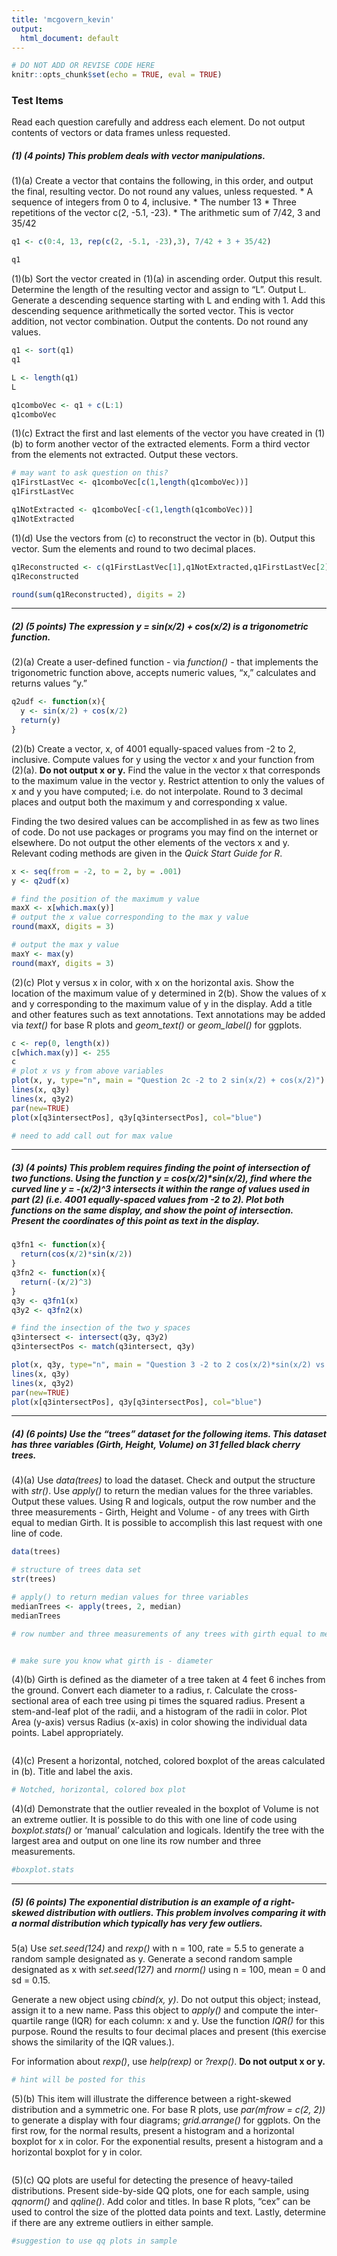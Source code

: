 ```yaml
---
title: 'mcgovern_kevin'
output:
  html_document: default
---
```


```r
# DO NOT ADD OR REVISE CODE HERE
knitr::opts_chunk$set(echo = TRUE, eval = TRUE)

```


### Test Items

Read each question carefully and address each element.  Do not output contents of vectors or data frames unless requested.

##### (1) (4 points) This problem deals with vector manipulations.

(1)(a)  Create a vector that contains the following, in this order, and output the final, resulting vector.  Do not round any values, unless requested.
* A sequence of integers from 0 to 4, inclusive.
* The number 13
* Three repetitions of the vector c(2, -5.1, -23).
* The arithmetic sum of 7/42, 3 and 35/42

```r
q1 <- c(0:4, 13, rep(c(2, -5.1, -23),3), 7/42 + 3 + 35/42)

q1
```

(1)(b)  Sort the vector created in (1)(a) in ascending order.  Output this result. Determine the length of the resulting vector and assign to "L". Output L. Generate a descending sequence starting with L and ending with 1. Add this descending sequence arithmetically the sorted vector. This is vector addition, not vector combination. Output the contents. Do not round any values.

```r
q1 <- sort(q1)
q1

L <- length(q1)
L

q1comboVec <- q1 + c(L:1)
q1comboVec

```

(1)(c) Extract the first and last elements of the vector you have created in (1)(b) to form another vector of the extracted elements. Form a third vector from the elements not extracted. Output these vectors.

```r
# may want to ask question on this?
q1FirstLastVec <- q1comboVec[c(1,length(q1comboVec))]
q1FirstLastVec

q1NotExtracted <- q1comboVec[-c(1,length(q1comboVec))]
q1NotExtracted
```

(1)(d) Use the vectors from (c) to reconstruct the vector in (b). Output this vector. Sum the elements and round to two decimal places.

```r
q1Reconstructed <- c(q1FirstLastVec[1],q1NotExtracted,q1FirstLastVec[2])
q1Reconstructed

round(sum(q1Reconstructed), digits = 2)

```

-----

##### (2) (5 points) The expression y = sin(x/2) + cos(x/2) is a trigonometric function.

(2)(a) Create a user-defined function - via *function()* - that implements the trigonometric function above, accepts numeric values, "x," calculates and returns values "y."

```r
q2udf <- function(x){
  y <- sin(x/2) + cos(x/2)
  return(y)
}

```

(2)(b) Create a vector, x, of 4001 equally-spaced values from -2 to 2, inclusive. Compute values for y using the vector x and your function from (2)(a).  **Do not output x or y.**  Find the value in the vector x that corresponds to the maximum value in the vector y. Restrict attention to only the values of x and y you have computed; i.e. do not interpolate. Round to 3 decimal places and output both the maximum y and corresponding x value.

Finding the two desired values can be accomplished in as few as two lines of code.  Do not use packages or programs you may find on the internet or elsewhere. Do not output the other elements of the vectors x and y. Relevant coding methods are given in the *Quick Start Guide for R*.

```r
x <- seq(from = -2, to = 2, by = .001)
y <- q2udf(x)

# find the position of the maximum y value
maxX <- x[which.max(y)]
# output the x value corresponding to the max y value
round(maxX, digits = 3)

# output the max y value
maxY <- max(y)
round(maxY, digits = 3)

```

(2)(c) Plot y versus x in color, with x on the horizontal axis. Show the location of the maximum value of y determined in 2(b).  Show the values of x and y corresponding to the maximum value of y in the display. Add a title and other features such as text annotations. Text annotations may be added via *text()* for base R plots and *geom_text()* or *geom_label()* for ggplots.

```r
c <- rep(0, length(x))
c[which.max(y)] <- 255
c
# plot x vs y from above variables
plot(x, y, type="n", main = "Question 2c -2 to 2 sin(x/2) + cos(x/2)")
lines(x, q3y)
lines(x, q3y2)
par(new=TRUE)
plot(x[q3intersectPos], q3y[q3intersectPos], col="blue")

# need to add call out for max value

```

-----

##### (3) (4 points) This problem requires finding the point of intersection of two functions.  Using the function y = cos(x/2)\*sin(x/2), find where the curved line y = -(x/2)^3 intersects it within the range of values used in part (2) (i.e. 4001 equally-spaced values from -2 to 2).  Plot both functions on the same display, and show the point of intersection.  Present the coordinates of this point as text in the display.    

```r
q3fn1 <- function(x){
  return(cos(x/2)*sin(x/2))
}
q3fn2 <- function(x){
  return(-(x/2)^3)
}
q3y <- q3fn1(x)
q3y2 <- q3fn2(x)

# find the insection of the two y spaces
q3intersect <- intersect(q3y, q3y2)
q3intersectPos <- match(q3intersect, q3y)

plot(x, q3y, type="n", main = "Question 3 -2 to 2 cos(x/2)*sin(x/2) vs. -(x/2)^3")
lines(x, q3y)
lines(x, q3y2)
par(new=TRUE)
plot(x[q3intersectPos], q3y[q3intersectPos], col="blue")

```

-----

##### (4) (6 points) Use the "trees" dataset for the following items. This dataset has three variables (Girth, Height, Volume) on 31 felled black cherry trees.

(4)(a) Use *data(trees)* to load the dataset. Check and output the structure with *str()*. Use *apply()* to return the median values for the three variables. Output these values.  Using R and logicals, output the row number and the three measurements - Girth, Height and Volume - of any trees with Girth equal to median Girth.  It is possible to accomplish this last request with one line of code.  

```r

data(trees)

# structure of trees data set
str(trees)

# apply() to return median values for three variables
medianTrees <- apply(trees, 2, median)
medianTrees

# row number and three measurements of any trees with girth equal to median


# make sure you know what girth is - diameter
```

(4)(b) Girth is defined as the diameter of a tree taken at 4 feet 6 inches from the ground. Convert each diameter to a radius, r. Calculate the cross-sectional area of each tree using pi times the squared radius. Present a stem-and-leaf plot of the radii, and a histogram of the radii in color. Plot Area (y-axis) versus Radius (x-axis)  in color showing the individual data points.  Label appropriately.

```r


```

(4)(c) Present a horizontal, notched, colored boxplot of the areas calculated in (b). Title and label the axis.

```r

# Notched, horizontal, colored box plot

```

(4)(d) Demonstrate that the outlier revealed in the boxplot of Volume is not an extreme outlier.  It is possible to do this with one line of code using *boxplot.stats()* or 'manual' calculation and logicals. Identify the tree with the largest area and output on one line its row number and three measurements.

```r
#boxplot.stats

```

-----

##### (5) (6 points) The exponential distribution is an example of a right-skewed distribution with outliers.  This problem involves comparing it with a normal distribution which typically has very few outliers.  

5(a) Use *set.seed(124)* and *rexp()* with n = 100, rate = 5.5 to generate a random sample designated as y.  Generate a second random sample designated as x with *set.seed(127)* and *rnorm()* using n = 100, mean = 0 and sd = 0.15.  

Generate a new object using *cbind(x, y)*. Do not output this object; instead, assign it to a new name. Pass this object to *apply()* and compute the inter-quartile range (IQR) for each column:  x and y. Use the function *IQR()* for this purpose. Round the results to four decimal places and present (this exercise shows the similarity of the IQR values.).

For information about *rexp()*, use *help(rexp)* or *?rexp()*.  **Do not output x or y.**

```r
# hint will be posted for this

```

(5)(b) This item will illustrate the difference between a right-skewed distribution and a symmetric one.  For base R plots, use *par(mfrow = c(2, 2))* to generate a display with four diagrams; *grid.arrange()* for ggplots. On the first row, for the normal results, present a histogram and a horizontal boxplot for x in color.  For the exponential results, present a histogram and a horizontal boxplot for y in color.

```r


```

(5)(c) QQ plots are useful for detecting the presence of heavy-tailed distributions. Present side-by-side QQ plots, one for each sample, using *qqnorm()* and *qqline()*.  Add color and titles. In base R plots, "cex" can be used to control the size of the plotted data points and text. Lastly, determine if there are any extreme outliers in either sample.

```r
#suggestion to use qq plots in sample

```

